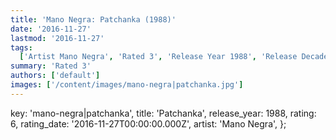 ```yaml
---
title: 'Mano Negra: Patchanka (1988)'
date: '2016-11-27'
lastmod: '2016-11-27'
tags:
  ['Artist Mano Negra', 'Rated 3', 'Release Year 1988', 'Release Decade 1980']
summary: 'Rated 3'
authors: ['default']
images: ['/content/images/mano-negra|patchanka.jpg']
---
```


  key: 'mano-negra|patchanka',
  title: 'Patchanka',
  release_year: 1988,
  rating: 6,
  rating_date: '2016-11-27T00:00:00.000Z',
  artist: 'Mano Negra',
};

<MusicRating data={data} />
